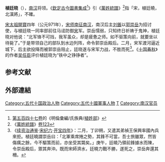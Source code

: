 '''植廷晓'''（{{bd|？||971年|3月3日}}{{r|续资治通鉴}}），[[南汉|南汉]]将领。《[[欽定古今圖書集成|欽定古今圖書集成]]<ref>[[:s:欽定古今圖書集成/明倫彙編/氏族典/第547卷|第五百四十七卷]]的《明倫彙編/氏族典/[[:s:欽定古今圖書集成/明倫彙編/氏族典/第547卷#植姓部|植姓部]]》</ref>》引《[[萬姓統譜|萬姓統譜]]》<ref>《[[:s:萬姓統譜_(四庫全書本)|萬姓統譜]]》[[:s:萬姓統譜_(四庫全書本)/卷123|卷123]]</ref>指「宋，植廷曉，北漢將」，不確。

[[宋太祖|宋太祖]][[開寶|開寶]]四年（公元971年），[[宋灭南汉之战|宋师南征南汉]]，南汉后主[[刘鋹|刘鋹]]以[[郭崇岳|郭崇岳]]为招讨使，与植廷晓一同率部前往马迳防御[[宋朝|宋]]军。崇岳懦弱，只知终日祈祷于鬼神，植廷晓对他说：“北军锋不可挡，我军虽众，却是疲惫之师。如不驱策向前，就要坐以待毙了。”于是带领自己的部队到水边列阵，命令郭崇岳殿后。二月，宋军渡河逼近城下，后主欲投降而被郭崇岳阻止，廷晓遂与宋军力战，不胜而死{{r|吴任臣}}<ref name="续资治通鉴">《[[续资治通鉴|续资治通鉴]]·[[:s:續資治通鑑/卷007|宋纪六]]·[[:s:續資治通鑑/卷006#太祖啟運立極英武睿文神德聖功至明大孝皇帝開寶四年|开宝四年]]》：二月，丁卯朔，又遣其弟禎王保興率國內兵來拒。植廷曉謂崇岳曰：「北軍乘席捲之勢，其鋒不可當，吾士旅雖眾，然皆傷痍之餘，今不驅策而前，亦坐受其斃矣。」庚午，廷曉乃領前鋒據水而陳，令崇岳殿后，禦其奔沖。既而宋師濟水，廷曉力戰不勝，遂死之，崇岳奔還其柵。</ref>。《[[十国春秋|十国春秋]]》的作者[[吴任臣|吴任臣]]评价植廷晓为“铁中之铮铮者”。{{r|吴任臣}}

==参考文献==
{{reflist |refs=
<ref name="吴任臣">{{cite book
 | title=[[十国春秋|十国春秋]]
 | chapter=[[:s:十國春秋/卷65|卷六十五 南汉八]]
 | publisher=中华书局 | author=吴任臣 | year=2010 | location=北京 | pages=915 | isbn=9787101075731}}</ref>
}}

==外部連結==
{{五代十国人物小作品}}
[[Category:五代十国政治人物|Category:五代十国政治人物]]
[[Category:五代十國軍事人物|Category:五代十國軍事人物]]
[[Category:植姓|T]]
[[Category:南汉官员|Category:南汉官员]]
